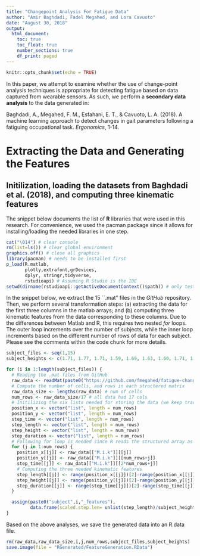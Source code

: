 ```yaml
---
title: "Changepoint Analysis For Fatigue Data"
author: "Amir Baghdadi, Fadel Megahed, and Lora Cavuoto"
date: "August 30, 2018"
output:
  html_document:
    toc: true
    toc_float: true
    number_sections: true
    df_print: paged
---
```


```r
knitr::opts_chunk$set(echo = TRUE)
```

In this paper, we attempt to examine whether the use of change-point analysis techniques is appropriate for detecting fatigue based on data captured from wearable sensors. As such, we perform a **secondary data analysis** to the data generated in:

Baghdadi, A., Megahed, F. M., Esfahani, E. T., & Cavuoto, L. A. (2018). A machine learning approach to detect changes in gait parameters following a fatiguing occupational task. *Ergonomics*, 1-14.

# Extracting the Data and Generating the Features 

## Initilization, loading the datasets from Baghdadi et al. (2018), and computing three kinematic features
The snippet below documents the list of **R** libraries that were used in this research. For convenience, we used the pacman package since it allows for installing/loading the needed libraries in one step. 
```r
cat("\014") # clear console
rm(list=ls()) # clear global environment
graphics.off() # close all graphics
library(pacman) # needs to be installed first
p_load(R.matlab,
       plotly,extrafont,grDevices,
       dplyr, stringr,tidyverse,
       rstudioapi) # Assuming R Studio is the IDE
setwd(dirname(rstudioapi::getActiveDocumentContext()$path)) # only tested in RStudio environment 
```

In the snippet below, we extract the 15 ``.mat" files in the *GitHub* repository. Then, we perform several transformation steps: (a) extracting the data for the first three columns in the matlab arrays; and (b) computing three kinematic features from the data corresponding to these columns. Due to the differences between Matlab and R, this requires two nested *for* loops. The outer loop increments over the number of subjects, while the inner loop increments based on the different number of rows of data for each subject. Please see the comments within the code chunk for more details.

```r
subject_files <- seq(1,15)
subject_heights <- c(1.71, 1.77, 1.71, 1.59, 1.69, 1.63, 1.60, 1.71, 1.67, 1.78, 1.68, 1.55, 1.83, 1.81, 1.89)

for (i in 1:length(subject_files)) {
  # Reading the .mat files from GitHub
  raw_data <- readMat(paste0("https://github.com/fmegahed/fatigue-changepoint/blob/master/Data/Raw/Subject",subject_files[i],".mat?raw=true"))
  # Compute the number of cells, and rows in each structered matrix
  raw_data_size <- lengths(raw_data) # num of cells 
  num_rows <- raw_data_size/17 # all data had 17 cols
  # Initilizing the six lists needed for storing the data (we keep track of the top 3 for error checking)
  position_x <- vector("list", length = num_rows) 
  position_y <- vector("list", length = num_rows) 
  step_time <- vector("list", length = num_rows) 
  step_length <- vector("list", length = num_rows) 
  step_height <- vector("list", length = num_rows) 
  step_duration <- vector("list", length = num_rows) 
  # Following for loop is needed since R reads the structured array as a nested list. The list containing the data is called "M.i.k" and it transforms/reads the original array --> rowise. This means that our first three features (with the same timestamp) are always seperated with a distance equal to the total number of rows
  for (j in 1:num_rows) {
    position_x[[j]] <- raw_data[["M.i.k"]][[j]] 
    position_y[[j]] <- raw_data[["M.i.k"]][[num_rows+j]]
    step_time[[j]] <- raw_data[["M.i.k"]][[2*num_rows+j]]
    # Computing the three needed kinematic features
    step_length[[j]] <- range(position_x[[j]])[2]-range(position_x[[j]])[1]
    step_height[[j]] <- range(position_y[[j]])[2]-range(position_y[[j]])[1]
    step_duration[[j]] <- range(step_time[[j]])[2]-range(step_time[[j]])[1]
  } 

  assign(paste0("subject",i,"_features"),
         data.frame(scaled.step.len= unlist(step_length)/subject_heights[i], scaled.step.height=unlist(step_height)/subject_heights[i], step.duration=unlist(step_duration)))
}
```
Based on the above analyses, we save the generated data into an R.data file.
```r
rm(raw_data,raw_data_size,i,j,num_rows,subject_files,subject_heights)
save.image(file = "RGenerated/FeatureGeneration.RData")
```

